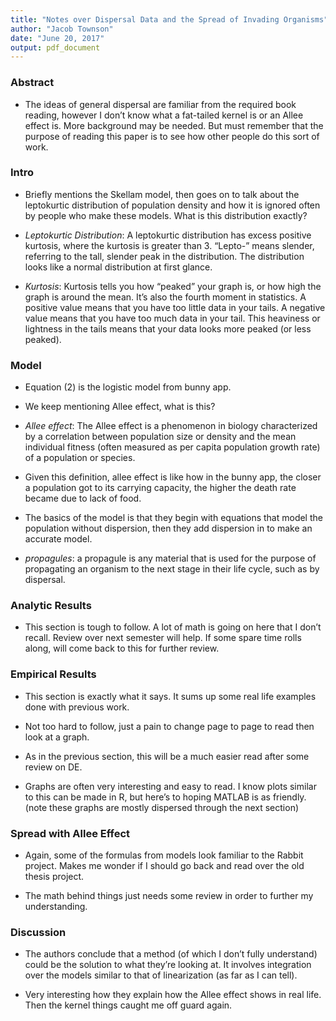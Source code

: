 ```yaml
---
title: "Notes over Dispersal Data and the Spread of Invading Organisms"
author: "Jacob Townson"
date: "June 20, 2017"
output: pdf_document
---
```


### Abstract
- The ideas of general dispersal are familiar from the required book reading, however I don't know what a fat-tailed kernel is or an Allee effect is. More background may be needed. But must remember that the purpose of reading this paper is to see how other people do this sort of work.



### Intro
- Briefly mentions the Skellam model, then goes on to talk about the leptokurtic distribution of population density and how it is ignored often by people who make these models. What is this distribution exactly?

- *Leptokurtic Distribution*: A leptokurtic distribution has excess positive kurtosis, where the kurtosis is greater than 3. “Lepto-” means slender, referring to the tall, slender peak in the distribution. The distribution looks like a normal distribution at first glance. 

- *Kurtosis*: Kurtosis tells you how “peaked” your graph is, or how high the graph is around the mean. It’s also the fourth moment in statistics. A positive value means that you have too little data in your tails. A negative value means that you have too much data in your tail. This heaviness or lightness in the tails means that your data looks more peaked (or less peaked).



### Model
- Equation (2) is the logistic model from bunny app.

- We keep mentioning Allee effect, what is this?

- *Allee effect*: The Allee effect is a phenomenon in biology characterized by a correlation between population size or density and the mean individual fitness (often measured as per capita population growth rate) of a population or species.

- Given this definition, allee effect is like how in the bunny app, the closer a population got to its carrying capacity, the higher the death rate became due to lack of food. 

- The basics of the model is that they begin with equations that model the population without dispersion, then they add dispersion in to make an accurate model. 

- *propagules*: a propagule is any material that is used for the purpose of propagating an organism to the next stage in their life cycle, such as by dispersal.



### Analytic Results

- This section is tough to follow. A lot of math is going on here that I don't recall. Review over next semester will help. If some spare time rolls along, will come back to this for further review.



### Empirical Results

- This section is exactly what it says. It sums up some real life examples done with previous work. 

- Not too hard to follow, just a pain to change page to page to read then look at a graph. 

- As in the previous section, this will be a much easier read after some review on DE.

- Graphs are often very interesting and easy to read. I know plots similar to this can be made in R, but here's to hoping MATLAB is as friendly. (note these graphs are mostly dispersed through the next section)



### Spread with Allee Effect

- Again, some of the formulas from models look familiar to the Rabbit project. Makes me wonder if I should go back and read over the old thesis project.

- The math behind things just needs some review in order to further my understanding.



### Discussion

- The authors conclude that a method (of which I don't fully understand) could be the solution to what they're looking at. It involves integration over the models similar to that of linearization (as far as I can tell).

- Very interesting how they explain how the Allee effect shows in real life. Then the kernel things caught me off guard again.